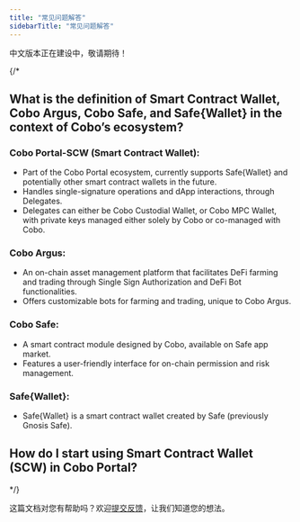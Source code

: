 ```yaml
---
title: "常见问题解答"
sidebarTitle: "常见问题解答"
---
```


<Warning>中文版本正在建设中，敬请期待！</Warning>

{/*
## What is the definition of Smart Contract Wallet, Cobo Argus, Cobo Safe, and Safe&#123;Wallet&#125; in the context of Cobo’s ecosystem?

### Cobo Portal-SCW (Smart Contract Wallet):
- Part of the Cobo Portal ecosystem, currently supports Safe&#123;Wallet&#125; and potentially other smart contract wallets in the future.
- Handles single-signature operations and dApp interactions, through Delegates.
- Delegates can either be Cobo Custodial Wallet, or Cobo MPC Wallet, with private keys managed either solely by Cobo or co-managed with Cobo.

### Cobo Argus:
- An on-chain asset management platform that facilitates DeFi farming and trading through Single Sign Authorization and DeFi Bot functionalities.
- Offers customizable bots for farming and trading, unique to Cobo Argus.

### Cobo Safe:
- A smart contract module designed by Cobo, available on Safe app market.
- Features a user-friendly interface for on-chain permission and risk management.

### Safe&#123;Wallet&#125;:
- Safe&#123;Wallet&#125; is a smart contract wallet created by Safe (previously Gnosis Safe).

## How do I start using Smart Contract Wallet (SCW) in Cobo Portal?
*/}


<Tip>这篇文档对您有帮助吗？欢迎[提交反馈](https://forms.zohopublic.com/cobo/form/DocumentFeedbackForm/formperma/QvLOhxJv1_JMsJ-1dleZ8Itb_7rzN-LtgvsDdxosoVI?referrername=manuals)，让我们知道您的想法。</Tip>